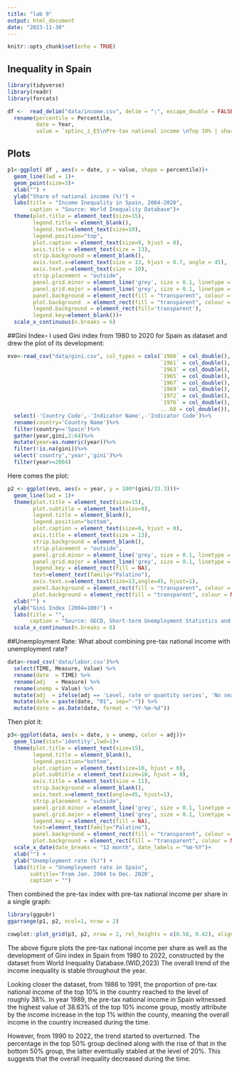 ---
title: "lab 9"
output: html_document
date: "2023-11-30"
---

```{r setup, include=FALSE}
knitr::opts_chunk$set(echo = TRUE)
```

## Inequality in Spain

```{r libraries}
library(tidyverse)
library(readr)
library(forcats)
```

```{r National Income}
df <-  read_delim("data/income.csv", delim = ";", escape_double = FALSE, trim_ws = TRUE, skip = 1)%>%
  rename(percentile = Percentile,
         date = Year, 
         value = `sptinc_z_ES\nPre-tax national income \nTop 10% | share\nSpain`)
```

## Plots

```{r Pre-tax, echo=FALSE}
p1<-ggplot( df , aes(x = date, y = value, shape = percentile))+
  geom_line(lwd = 1)+
  geom_point(size=3)+
  xlab("") +
  ylab("Share of national income (%)") +
  labs(title = "Income Inequality in Spain, 2004-2020",
       caption = "Source: World Inequality Database")+
  theme(plot.title = element_text(size=15),
        legend.title = element_blank(),
        legend.text=element_text(size=10),
        legend.position="top",
        plot.caption = element_text(size=9, hjust = 0),
        axis.title = element_text(size = 13),
        strip.background = element_blank(),
        axis.text.x=element_text(size = 13, hjust = 0.7, angle = 45),
        axis.text.y=element_text(size = 10),
        strip.placement = "outside",
        panel.grid.minor = element_line('grey', size = 0.1, linetype = 'dashed'),
        panel.grid.major = element_line('grey', size = 0.1, linetype = 'dashed'),
        panel.background = element_rect(fill = "transparent", colour = NA),
        plot.background  = element_rect(fill = "transparent", colour = NA),
        legend.background = element_rect(fill='transparent'),
        legend.key=element_blank())+
  scale_x_continuous(n.breaks = 6)

```

##Gini Index--
I used Gini index from 1980 to 2020 for Spain as dataset and drew the plot of its development:
```{r Gini in Spain}
evo<-read_csv("data/gini.csv", col_types = cols(`1960` = col_double(), 
                                                `1961` = col_double(), `1962` = col_double(), 
                                                `1963` = col_double(), `1964` = col_double(), 
                                                `1965` = col_double(), `1966` = col_double(), 
                                                `1967` = col_double(), `1968` = col_double(), 
                                                `1969` = col_double(), `1970` = col_double(), 
                                                `1972` = col_double(), `1974` = col_double(), 
                                                `1976` = col_double(), `1978` = col_double(), 
                                                ...68 = col_double()), skip = 4)%>%
  select(-'Country Code',-'Indicator Name',-'Indicator Code')%>%
  rename(country='Country Name')%>%
  filter(country=='Spain')%>%
  gather(year,gini,2:64)%>%
  mutate(year=as.numeric(year))%>%
  filter(!is.na(gini))%>%
  select('country','year','gini')%>%
  filter(year>=2004)
```

Here comes the plot:
```{r Plotting Gini in Spain}
p2 <- ggplot(evo, aes(x = year, y = 100*(gini/33.3)))+
  geom_line(lwd = 1)+
  theme(plot.title = element_text(size=15),
        plot.subtitle = element_text(size=9),
        legend.title = element_blank(),
        legend.position="bottom",
        plot.caption = element_text(size=9, hjust = 0),
        axis.title = element_text(size = 13),
        strip.background = element_blank(),
        strip.placement = "outside",
        panel.grid.minor = element_line('grey', size = 0.1, linetype = 'dashed'),
        panel.grid.major = element_line('grey', size = 0.1, linetype = 'dashed'),
        legend.key = element_rect(fill = NA),
        text=element_text(family="Palatino"),
        axis.text.x=element_text(size=13,angle=45, hjust=1),
        panel.background = element_rect(fill = "transparent", colour = NA),
        plot.background = element_rect(fill = "transparent", colour = NA))+
  xlab("") +
  ylab("Gini Index (2004=100)") +
  labs(title = "",
       caption = "Source: OECD, Short-term Unemployment Statistics and World Bank, World Development Indicators.")+
  scale_x_continuous(n.breaks = 6)
```

##Unemployment Rate:
What about combining pre-tax national income with unemployment rate?
```{r unemployment}
data<-read_csv('data/labor.csv')%>%
  select(TIME, Measure, Value) %>%
  rename(date  = TIME) %>%
  rename(adj   = Measure) %>%
  rename(unemp = Value) %>%
  mutate(adj  = ifelse(adj == 'Level, rate or quantity series', 'No seasonal adjustment', 'Seasonal adjustment')) %>%
  mutate(date = paste(date, "01", sep="-")) %>%
  mutate(date = as.Date(date, format = "%Y-%m-%d"))
```
Then plot it:
```{r plotting unemployment}
p3<-ggplot(data, aes(x = date, y = unemp, color = adj))+
  geom_line(stat='identity',lwd=1)+
  theme(plot.title = element_text(size=15),
        legend.title = element_blank(),
        legend.position="bottom",
        plot.caption = element_text(size=10, hjust = 0),
        plot.subtitle = element_text(size=10, hjust = 0),
        axis.title = element_text(size = 11),
        strip.background = element_blank(),
        axis.text.x=element_text(angle=45, hjust=1),
        strip.placement = "outside",
        panel.grid.minor = element_line('grey', size = 0.1, linetype = 'dashed'),
        panel.grid.major = element_line('grey', size = 0.1, linetype = 'dashed'),
        legend.key = element_rect(fill = NA),
        text=element_text(family="Palatino"),
        panel.background = element_rect(fill = "transparent", colour = NA),
        plot.background = element_rect(fill = "transparent", colour = NA))+
  scale_x_date(date_breaks = "12 month", date_labels = "%m-%Y")+
  xlab("") +
  ylab("Unemployment rate (%)") +
  labs(title = "Unemployment rate in Spain",
       subtitle='From Jan. 2004 to Dec. 2020',
       caption = "")
```


Then combined the pre-tax index with pre-tax national income per share in a single graph:
```{r combined graph}
library(ggpubr)
ggarrange(p1, p2, ncol=1, nrow = 2)
```

```{r}
cowplot::plot_grid(p3, p2, nrow = 2, rel_heights = c(0.58, 0.42), align = "v")
```


The above figure plots the pre-tax national income per share as well as the development of Gini index in Spain from 1980 to 2022, constructed by the dataset from World Inequality Database.(WID,2023) The overall trend of the income inequality is stable throughout the year.

Looking closer the dataset, from 1986 to 1991, the proportion of pre-tax national income of the top 10% in the country reached to the level of roughly 38%. In year 1989, the pre-tax national income in Spain witnessed the highest value of 38.63% of the top 10% income group, mostly attribute by the income increase in the top 1% within the county, meaning the overall income in the country increased during the time.

However, from 1990 to 2022, the trend started to overturned. The percentage in the top 50% group declined along with the rise of that in the bottom 50% group, the latter eventually stabled at the level of 20%. This suggests that the overall inequality decreased during the time.




